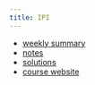 ```yaml
---
title: IPI
---
```


* [weekly summary](./sum.qmd)
* [notes](https://igor-dimi.github.io/ipi-ws23-notes/)
* [solutions](https://igor-dimi.github.io/ipi-ws23-sol/)
* [course website](https://aip.ifi.uni-heidelberg.de/teaching/winter-2023/2024)